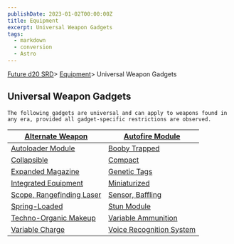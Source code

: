 ```yaml
---
publishDate: 2023-01-02T00:00:00Z
title: Equipment
excerpt: Universal Weapon Gadgets
tags:
  - markdown
  - conversion
  - Astro
---
```







[Future d20 SRD](/#futureD20)> [Equipment](future-d20-srd-equipment-index)> Universal Weapon Gadgets
    




## Universal Weapon Gadgets
   



    The following gadgets are universal and can apply to weapons found in any era, provided all gadget-specific restrictions are observed.
   



| [Alternate Weapon](future-d20-srd-equipment-gadgets-universal-weapons-alternate-weapon) | [Autofire Module](future-d20-srd-equipment-gadgets-universal-weapons-autofire-module) |
|---|---|
| [Autoloader Module](future-d20-srd-equipment-gadgets-universal-weapons-autoloader-module) | [Booby Trapped](future-d20-srd-equipment-gadgets-universal-weapons-booby-trapped) |
| [Collapsible](future-d20-srd-equipment-gadgets-universal-weapons-collapsible) | [Compact](future-d20-srd-equipment-gadgets-universal-weapons-compact) |
| [Expanded Magazine](future-d20-srd-equipment-gadgets-universal-weapons-expanded-magazine) | [Genetic Tags](future-d20-srd-equipment-gadgets-universal-weapons-genetic-tags) |
| [Integrated Equipment](future-d20-srd-equipment-gadgets-universal-weapons-integrated-equipment) | [Miniaturized](future-d20-srd-equipment-gadgets-universal-weapons-miniaturized) |
| [Scope, Rangefinding Laser](future-d20-srd-equipment-gadgets-universal-weapons-scope-rangefinding-laser) | [Sensor, Baffling](future-d20-srd-equipment-gadgets-universal-weapons-sensor-baffling) |
| [Spring-Loaded](future-d20-srd-equipment-gadgets-universal-weapons-spring-loaded) | [Stun Module](future-d20-srd-equipment-gadgets-universal-weapons-stun-module) |
| [Techno-Organic Makeup](future-d20-srd-equipment-gadgets-universal-weapons-techno-organic-makeup) | [Variable Ammunition](future-d20-srd-equipment-gadgets-universal-weapons-variable-ammunition) |
| [Variable Charge](future-d20-srd-equipment-gadgets-universal-weapons-variable-charge) | [Voice Recognition System](future-d20-srd-equipment-gadgets-universal-weapons-voice-recognition-system) |
